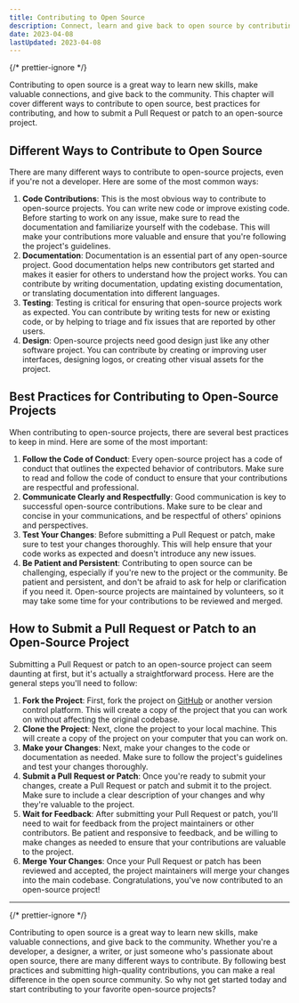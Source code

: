 ```yaml
---
title: Contributing to Open Source
description: Connect, learn and give back to open source by contributing. Learn ways to contribute, best practices, and submitting a Pull Request. Start today!
date: 2023-04-08
lastUpdated: 2023-04-08
---
```


{/* prettier-ignore */}
<p class="lead">Contributing to open source is a great way to learn new skills, make valuable connections, and give back to the community. This chapter will cover different ways to contribute to open source, best practices for contributing, and how to submit a Pull Request or patch to an open-source project.</p>

## Different Ways to Contribute to Open Source

There are many different ways to contribute to open-source projects, even if you're not a developer. Here are some of the most common ways:

1. <strong>Code Contributions</strong>: This is the most obvious way to contribute to open-source projects. You can
   write new code or improve existing code. Before starting to work on any issue, make sure to read the documentation
   and familiarize yourself with the codebase. This will make your contributions more valuable and ensure that you're
   following the project's guidelines.
2. <strong>Documentation</strong>: Documentation is an essential part of any open-source project. Good documentation
   helps new contributors get started and makes it easier for others to understand how the project works. You can
   contribute by writing documentation, updating existing documentation, or translating documentation into different
   languages.
3. <strong>Testing</strong>: Testing is critical for ensuring that open-source projects work as expected. You can
   contribute by writing tests for new or existing code, or by helping to triage and fix issues that are reported by
   other users.
4. <strong>Design</strong>: Open-source projects need good design just like any other software project. You can
   contribute by creating or improving user interfaces, designing logos, or creating other visual assets for the
   project.

## Best Practices for Contributing to Open-Source Projects

When contributing to open-source projects, there are several best practices to keep in mind. Here are some of the most important:

1. <strong>Follow the Code of Conduct</strong>: Every open-source project has a code of conduct that outlines the
   expected behavior of contributors. Make sure to read and follow the code of conduct to ensure that your contributions
   are respectful and professional.
2. <strong>Communicate Clearly and Respectfully</strong>: Good communication is key to successful open-source
   contributions. Make sure to be clear and concise in your communications, and be respectful of others' opinions and
   perspectives.
3. <strong>Test Your Changes</strong>: Before submitting a Pull Request or patch, make sure to test your changes
   thoroughly. This will help ensure that your code works as expected and doesn't introduce any new issues.
4. <strong>Be Patient and Persistent</strong>: Contributing to open source can be challenging, especially if you're new
   to the project or the community. Be patient and persistent, and don't be afraid to ask for help or clarification if
   you need it. Open-source projects are maintained by volunteers, so it may take some time for your contributions to be
   reviewed and merged.

## How to Submit a Pull Request or Patch to an Open-Source Project

Submitting a Pull Request or patch to an open-source project can seem daunting at first, but it's actually a straightforward process. Here are the general steps you'll need to follow:

1. <strong>Fork the Project</strong>: First, fork the project on [GitHub](https://github.com) or another version control
   platform. This will create a copy of the project that you can work on without affecting the original codebase.
2. <strong>Clone the Project</strong>: Next, clone the project to your local machine. This will create a copy of the
   project on your computer that you can work on.
3. <strong>Make your Changes</strong>: Next, make your changes to the code or documentation as needed. Make sure to
   follow the project's guidelines and test your changes thoroughly.
4. <strong>Submit a Pull Request or Patch</strong>: Once you're ready to submit your changes, create a Pull Request or
   patch and submit it to the project. Make sure to include a clear description of your changes and why they're valuable
   to the project.
5. <strong>Wait for Feedback</strong>: After submitting your Pull Request or patch, you'll need to wait for feedback
   from the project maintainers or other contributors. Be patient and responsive to feedback, and be willing to make
   changes as needed to ensure that your contributions are valuable to the project.
6. <strong>Merge Your Changes</strong>: Once your Pull Request or patch has been reviewed and accepted, the project
   maintainers will merge your changes into the main codebase. Congratulations, you've now contributed to an open-source
   project!

---

{/* prettier-ignore */}
<p class="lead">Contributing to open source is a great way to learn new skills, make valuable connections, and give back to the community. Whether you're a developer, a designer, a writer, or just someone who's passionate about open source, there are many different ways to contribute. By following best practices and submitting high-quality contributions, you can make a real difference in the open source community. So why not get started today and start contributing to your favorite open-source projects?</p>
